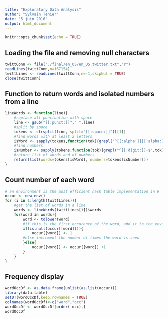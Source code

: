 ```yaml
---
title: "Exploratory Data Analysis"
author: "Sylvain Tenier"
date: "5 juin 2016"
output: html_document
---
```


```r
knitr::opts_chunk$set(echo = TRUE)
```

## Loading the file and removing null characters

```r
twittConn <- file("./final/en_US/en_US.twitter.txt","r")
readLines(twittConn,n=167154)
twittLines <- readLines(twittConn,n=-1,skipNul = TRUE)
close(twittConn)
```

## Function to return words and isolated numbers from a line

```r
lineWords <- function(line){
    #replace all punctuation with space
    line <- gsub("[[:punct:]]"," ",line)
    #split by space
    tokens <- strsplit(line, split="[[:space:]]")[[1]]
    #find words with at least 2 letters
    isWord <- sapply(tokens,function(tok){grepl("^[[:alpha:]][[:alpha:]]+$",tok)})
    #find numbers
    isNumber <- sapply(tokens,function(tok){grepl("^[[:digit:]]+$",tok)})
    #return list of words and of numbers
    return(list(words=tokens[isWord], numbers=tokens[isNumber]))
}
```

## Count number of each word
```r
# an environment is the most efficient hash table implementation in R
occur <- new.env()
for (i in 1:length(twittLines)){
    #get the list of words in a line
    words <- lineWords(twittLines[i])$words
    for(word in words){
        word <- tolower(word)
        #if this is the first occurence of the word, add it to the environment
        if(is.null(occur[[word]])){
            occur[[word]] <- 1
        #else increment the number of times the word is seen
        }else{
            occur[[word]] <- occur[[word]] +1
        }
    }
}
```

## Frequency display

```r
wordOccDf <- as.data.frame(unlist(as.list(occur)))
library(data.table)
setDT(wordOccDf,keep.rownames = TRUE)
colnames(wordOccDf)<-c("word","occ")
wordOccDf <- wordOccDf[order(-occ),]
wordOccDf
```